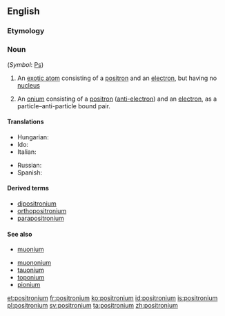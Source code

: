 ==English==
{{wikipedia}}

===Etymology===
{{sense|onium}} {{suffix|lang=en|positron|onium}}

===Noun===
{{en-noun|s|positronia}} (''Symbol'': [[Ps]])

# {{context|physics|chemistry|lang=en}} An [[exotic atom]] consisting of a [[positron]] and an [[electron]], but having no [[nucleus]]
# {{context|physics|lang=en}} An [[onium]] consisting of a [[positron]] ([[anti-electron]]) and an [[electron]], as a particle&ndash;anti-particle bound pair.

====Translations====
{{trans-top|exotic atom}}
* Hungarian: {{t|hu|pozitrónium}}
* Ido: {{t|io|positronio}}
* Italian: {{t|it|positronio|m}}
{{trans-mid}}
* Russian: {{t+|ru|позитроний|m}}
* Spanish: {{t+|es|positronio|m}}
{{trans-bottom}}

====Derived terms====
{{sense|exotic atom}}
* [[dipositronium]]
* [[orthopositronium]]
* [[parapositronium]]

====See also====
{{sense|exotic atom}}
* [[muonium]]

{{sense|onium}}
* [[muononium]]
* [[tauonium]]
* [[toponium]]
* [[pionium]]

[[et:positronium]]
[[fr:positronium]]
[[ko:positronium]]
[[id:positronium]]
[[is:positronium]]
[[pl:positronium]]
[[sv:positronium]]
[[ta:positronium]]
[[zh:positronium]]
